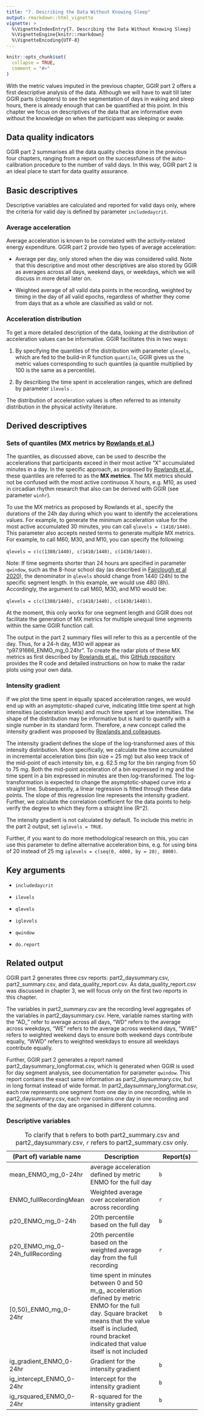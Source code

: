 ---
title: "7. Describing the Data Without Knowing Sleep"
output: rmarkdown::html_vignette
vignette: >
  %\VignetteIndexEntry{7. Describing the Data Without Knowing Sleep}
  %\VignetteEngine{knitr::rmarkdown}
  %\VignetteEncoding{UTF-8}
---

```{r, include = FALSE}
knitr::opts_chunk$set(
  collapse = TRUE,
  comment = "#>"
)
```

With the metric values imputed in the previous chapter, GGIR part 2 offers a first descriptive analysis of the data.
Although we will have to wait till later GGIR parts (chapters) to see the segmentation of days in waking and sleep hours, there is already enough that can be quantified at this point.
In this chapter we focus on descriptives of the data that are informative even without the knowledge on when the participant was sleeping or awake.

## Data quality indicators

GGIR part 2 summarises all the data quality checks done in the previous four chapters, ranging from a report on the successfulness of the auto-calibration procedure to the number of valid days.
In this way, GGIR part 2 is an ideal place to start for data quality assurance.

## Basic descriptives

Descriptive variables are calculated and reported for valid days only, where the criteria for valid day is defined by parameter `includedaycrit`.

### Average acceleration

Average acceleration is known to be correlated with the activity-related energy expenditure.
GGIR part 2 provide two types of average acceleration:

-   Average per day, only stored when the day was considered valid.
    Note that this descriptive and most other descriptives are also stored by GGIR as averages across all days, weekend days, or weekdays, which we will discuss in more detail later on.

-   Weighted average of all valid data points in the recording, weighted by timing in the day of all valid epochs, regardless of whether they come from days that as a whole are classified as valid or not.

### Acceleration distribution

To get a more detailed description of the data, looking at the distribution of acceleration values can be informative. GGIR facilitates this in two ways:

1.  By specifying the quantiles of the distribution with parameter `qlevels`, which are fed to the build-in R function `quantile`, GGIR gives us the metric values corresponding to such quantiles (a quantile multiplied by 100 is the same as a percentile).

2.  By describing the time spent in acceleration ranges, which are defined by parameter `ilevels` .

The distribution of acceleration values is often referred to as intensity distribution in the physical activity literature.

## Derived descriptives

### Sets of quantiles (MX metrics by [Rowlands et al.](https://pubmed.ncbi.nlm.nih.gov/29360664/))

The quantiles, as discussed above, can be used to describe the accelerations that participants exceed in their most active “X” accumulated minutes in a day.
In the specific approach, as proposed by [Rowlands et al.](https://pubmed.ncbi.nlm.nih.gov/31808014/), these quantiles are referred to as the **MX metrics**.
The MX metrics should not be confused with the most active continuous X hours, e.g.
M10, as used in circadian rhythm research that also can be derived with GGIR (see parameter `winhr`).

To use the MX metrics as proposed by Rowlands et al., specify the durations of the 24h day during which you want to identify the accelerations values.
For example, to generate the minimum acceleration value for the most active accumulated 30 minutes, you can call `qlevels = (1410/1440)`.
This parameter also accepts nested terms to generate multiple MX metrics. For example, to call M60, M30, and M10, you can specify the following:

`qlevels = c(c(1380/1440), c(1410/1440), c(1430/1440))`.

Note: If time segments shorter than 24 hours are specified in parameter `qwindow`, such as the 8-hour school day (as described in [Fairclough et al 2020](https://pubmed.ncbi.nlm.nih.gov/31593604/)), the denominator in `qlevels` should change from 1440 (24h) to the specific segment length. In this example, we would use 480 (8h). Accordingly, the argument to call M60, M30, and M10 would be:

`qlevels = c(c(1380/1440), c(1410/1440), c(1430/1440))`.

At the moment, this only works for one segment length and GGIR does not facilitate the generation of MX metrics for multiple unequal time segments within the same GGIR function call. 

The output in the part 2 summary files will refer to this as a percentile of the day.
Thus, for a 24-h day, M30 will appear as “p97.91666_ENMO_mg_0.24hr”.
To create the radar plots of these MX metrics as first described by [Rowlands et al.](https://pubmed.ncbi.nlm.nih.gov/31808014/), this [GitHub repository](https://github.com/Maylor8/RadarPlotGenerator) provides the R code and detailed instructions on how to make the radar plots using your own data.

### Intensity gradient

If we plot the time spent in equally spaced acceleration ranges, we would end up with an asymptotic-shaped curve, indicating little time spent at high intensities (acceleration levels) and much time spent at low intensities.
The shape of the distribution may be informative but is hard to quantify with a single number in its standard form.
Therefore, a new concept called the intensity gradient was proposed by [Rowlands and colleagues](https://pubmed.ncbi.nlm.nih.gov/29360664/).

The intensity gradient defines the slope of the log-transformed axes of this intensity distribution.
More specifically, we calculate the time accumulated in incremental acceleration bins (bin size = 25 m*g*) but also keep track of the mid-point of each intensity bin, e.g. 62.5 m*g* for the bin ranging from 50 to 75 m*g*.
Both the mid-point acceleration of a bin expressed in m*g* and the time spent in a bin expressed in minutes are then log-transformed.
The log-transformation is expected to change the asymptotic-shaped curve into a straight line.
Subsequently, a linear regression is fitted through these data points.
The slope of this regression line represents the intensity gradient.
Further, we calculate the correlation coefficient for the data points to help verify the degree to which they form a straight line (R^2).

The intensity gradient is not calculated by default.
To include this metric in the part 2 output, set `iglevels = TRUE`.

Further, if you want to do more methodological research on this, you can use this parameter to define alternative acceleration bins, e.g. for using bins of 20 instead of 25 mg `iglevels = c(seq(0, 4000, by = 20), 8000)`.

## Key arguments

-   `includedaycrit`

-   `ilevels`

-   `qlevels`

-   `iglevels`

-   `qwindow`

-   `do.report`

## Related output

GGIR part 2 generates three csv reports: part2_daysummary.csv, part2_summary.csv, and data_quality_report.csv.
As data_quality_report.csv was discussed in chapter 3, we will focus only on the first two reports in this chapter.

The variables in part2_summary.csv are the recording level aggregates of the variables in part2_daysummary.csv.
Here, variable names starting with the “AD\_” refer to average across all days, “WD” refers to the average across weekdays, “WE” refers to the average across weekend days, “WWE” refers to weighted weekend days to ensure both weekend days contribute equally, “WWD” refers to weighted weekdays to ensure all weekdays contribute equally.

Further, GGIR part 2 generates a report named part2_daysummary_longformat.csv, which is generated when GGIR is used for day segment analysis, see documentation for parameter `qwindow`.
This report contains the exact same information as part2_daysummary.csv, but in long format instead of wide format.
In part2_daysummary_longformat.csv, each row represents one segment from one day in one recording, while in part2_daysummary.csv, each row contains one day in one recording and the segments of the day are organised in different columns.

### Descriptive variables

| (Part of) variable name         | Description                                                                                                                                                                                                          | Report(s) |
|--------------------|----------------------------------|------------------|
| mean_ENMO_mg_0-24hr             | average acceleration defined by metric ENMO for the full day                                                                                                                                                         | `b`       |
| ENMO_fullRecordingMean          | Weighted average over acceleration across recording                                                                                                                                                                  | `r`       |
| p20_ENMO_mg_0-24h               | 20th percentile based on the full day                                                                                                                                                                                | `b`       |
| p20_ENMO_mg_0-24h_fullRecording | 20th percentile based on the weighted average day from the full recording                                                                                                                                            | `r`       |
| [0,50)\_ENMO_mg_0-24hr          | time spent in minutes between 0 and 50 m_g\_ acceleration defined by metric ENMO for the full day. Square bracket means that the value itself is included, round bracket indicated that value itself is not included | `b`       |
| ig_gradient_ENMO_0-24hr         | Gradient for the intensity gradient                                                                                                                                                                                  | `b`       |
| ig_intercept_ENMO_0-24hr        | Intercept for the intensity gradient                                                                                                                                                                                 | `b`       |
| ig_rsquared_ENMO_0-24hr         | R-squared for the intensity gradient                                                                                                                                                                                 | `b`       |

: To clarify that `b` refers to both part2_summary.csv and part2_daysummary.csv, `r` refers to part2_summary.csv only.

